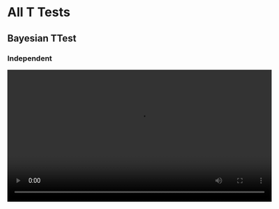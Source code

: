 # All T Tests

## Bayesian TTest

### Independent

<video width="600" controls><source src="/assets/videos/2_All_T-Tests/Bayesian_TTest/Bayesian_TTest_1_Independent.mp4" type="video/mp4">Your browser does not support the video tag.</video>

### One Sample

<video width="600" controls><source src="/assets/videos/2_All_T-Tests/Bayesian_TTest/Bayesian_TTest_2_One-Sample.mp4" type="video/mp4">Your browser does not support the video tag.</video>

### Paired

<video width="600" controls><source src="/assets/videos/2_All_T-Tests/Bayesian_TTest/Bayesian_TTest_3_Paired.mp4" type="video/mp4">Your browser does not support the video tag.</video>

## TTest

### Independent Main Analysis

<video width="600" controls><source src="/assets/videos/2_All_T-Tests/TTest/TTest_1_Independent-Main-Analysis.mp4" type="video/mp4">Your browser does not support the video tag.</video>

### Mean Difference

<video width="600" controls><source src="/assets/videos/2_All_T-Tests/TTest/TTest_2_Mean-Difference.mp4" type="video/mp4">Your browser does not support the video tag.</video>

### Assumption Checks

<video width="600" controls><source src="/assets/videos/2_All_T-Tests/TTest/TTest_3_Assumption-Checks.mp4" type="video/mp4">Your browser does not support the video tag.</video>

### Plots

<video width="600" controls><source src="/assets/videos/2_All_T-Tests/TTest/TTest_4_Plots.mp4" type="video/mp4">Your browser does not support the video tag.</video>

### Effect Size

<video width="600" controls><source src="/assets/videos/2_All_T-Tests/TTest/TTest_5_Effect-Size.mp4" type="video/mp4">Your browser does not support the video tag.</video>

### One Sample All

<video width="600" controls><source src="/assets/videos/2_All_T-Tests/TTest/TTest_6_One-Sample-All.mp4" type="video/mp4">Your browser does not support the video tag.</video>

### Paired All

<video width="600" controls><source src="/assets/videos/2_All_T-Tests/TTest/TTest_7_Paired-All.mp4" type="video/mp4">Your browser does not support the video tag.</video>

